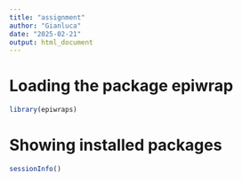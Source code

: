 ---
title: "assignment"
author: "Gianluca"
date: "2025-02-21"
output: html_document
---
# Loading the package epiwrap 

```{r}
library(epiwraps)
```
# Showing installed packages
```{r}
sessionInfo()
```

